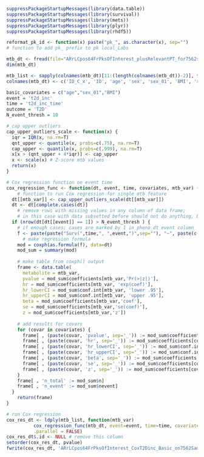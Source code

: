 ```r
suppressPackageStartupMessages(library(data.table))
suppressPackageStartupMessages(library(survival))
suppressPackageStartupMessages(library(mets))
suppressPackageStartupMessages(library(plyr))
suppressPackageStartupMessages(library(rhdf5))
```

```r
reformat_pk_id <- function(x) paste("pk_", as.character(x), sep="")
# function to add pk_ prefix to pk local_Labs
```

```r
mtb_dt <- fread(file="ARrLCpos64FrPksOfInterest_plusRelevantPT_for7562samples.csv", header=TRUE)
dim(mtb_dt)
```

```r
mtb_list <- sapply(colnames(mtb_dt)[11:(length(colnames(mtb_dt))-2)], function(x) reformat_pk_id(x))
colnames(mtb_dt) <- c('ID_C_x', 'ID', 'age', 'sex', 'sex_01', 'BMI', 'race', 't2d_inc', 't2d_inc_time', 'SampleID', mtb_list, "ID_C_y", "FTRB05")
```

```r
basic_covariates = c("age","sex_01","BMI")
event = 't2d_inc'
time = 't2d_inc_time'
outcome = 'T2D'
N_event_thresh = 10
```

```r
# cap upper outliers 
cap_upper_outliers_scale <- function(x) {
  iqr = IQR(x, na.rm=T)
  qnt_upper <- quantile(x, probs=c(.75), na.rm=T)
  cap_upper <- quantile(x, probs=c(.999), na.rm=T)
  x[x > (qnt_upper + 4*iqr)] <- cap_upper
  x <- scale(x) # Z-score mtb values
  return(x)
}
```

```r
# Cox regression function on event time
cox_regression_func <- function(dt, event, time, covariates, mtb_var) { 
    # function to run Cox regression for single mtb feature
  dt[[mtb_var]] <- cap_upper_outliers_scale(dt[[mtb_var]])
  dt <- dt[complete.cases(dt)] 
    # remove rows with missing values in any column of data frame; 
    # in this case with data subsetted before should not do anything, but just in case
  if (nrow(dt[dt[[event]] == 1]) > N_event_thresh ) { 
    # if enough cases; cases are marked by 1 in pheno_dt event column
    f <- paste(paste("Surv(",time,", ",event,")",sep=""), "~", paste(c(covariates, mtb_var), collapse=" + ")) 
      # make regression formula
    mod = coxph(as.formula(f), data=dt)
    mod_sum = summary(mod)
    
    # make table from coxph() output
    frame <- data.table(
      metabolite = mtb_var,
      pvalue = mod_sum$coefficients[mtb_var,'Pr(>|z|)'],
      hr = mod_sum$coefficients[mtb_var, 'exp(coef)'],
      hr_lowerCI = mod_sum$conf.int[mtb_var, 'lower .95'],
      hr_upperCI = mod_sum$conf.int[mtb_var, 'upper .95'],
      beta = mod_sum$coefficients[mtb_var,'coef'],
      se = mod_sum$coefficients[mtb_var,'se(coef)'],
      z = mod_sum$coefficients[mtb_var,'z'])
    
    # add results for covars
    for (covar in covariates) {
      frame[ , (paste(covar, 'pvalue', sep='_')) := mod_sum$coefficients[covar,'Pr(>|z|)']]
      frame[ , (paste(covar, 'hr', sep='_')) := mod_sum$coefficients[covar,'exp(coef)']]
      frame[ , (paste(covar, 'hr_lowerCI', sep='_')) := mod_sum$conf.int[covar,'lower .95']]
      frame[ , (paste(covar, 'hr_upperCI', sep='_')) := mod_sum$conf.int[covar,'upper .95']]
      frame[ , (paste(covar, 'beta', sep='_')) := mod_sum$coefficients[covar,'coef']]
      frame[ , (paste(covar, 'se', sep='_')) := mod_sum$coefficients[covar,'se(coef)']]
      frame[ , (paste(covar, 'z', sep='_')) := mod_sum$coefficients[covar,'z']]
    }
    frame[ , 'n_total' := mod_sum$n]
    frame[ , 'n_event' := mod_sum$nevent]    
  }
    return(frame)
}
```

```r
# run Cox regression
cox_res_dt <- ldply(mtb_list, function(mtb_var)
	      cox_regression_func(mtb_dt, event=event, time=time, covariates=basic_covariates, mtb_var=mtb_var),
	      .parallel = FALSE) 
cox_res_dt$.id <- NULL # remove this column
setorder(cox_res_dt, pvalue)
fwrite(cox_res_dt, 'ARrLCpos64FrPksOfInterest_CoxT2Dinc_Basic_on7562Samples.csv')
```

